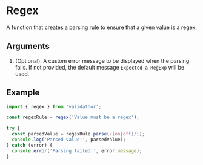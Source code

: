 # Regex

A function that creates a parsing rule to ensure that a given value is a regex.

## Arguments

1. (Optional): A custom error message to be displayed when the parsing fails. If not provided, the default message `Expected a RegExp` will be used.

## Example

```ts
import { regex } from 'validathor';

const regexRule = regex('Value must be a regex');

try {
  const parsedValue = regexRule.parse(/(on|off)/i);
  console.log('Parsed value:', parsedValue);
} catch (error) {
  console.error('Parsing failed:', error.message);
}
```